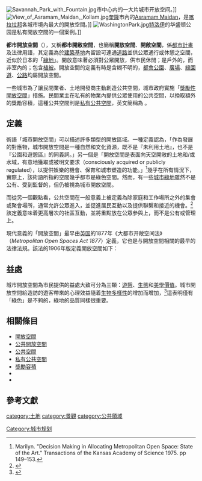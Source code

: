{{NoteTA
|G1=Urban
}}
[[File:Savannah_Park_with_Fountain.jpg|thumb]]市中心内的一大片城市开放空间。]]
[[File:View_of_Asramam_Maidan,_Kollam.jpg|thumb]][[奎隆|奎隆]]市內的[[Asramam_Maidan|Asramam Maidan]]，是[[喀拉拉邦|喀拉拉邦]]各城市境內最大的開放空間。]]
[[File:WashingtonPark.jpg|right]][[特洛伊_(纽约州)|特洛伊]]的华盛顿公园是私有開放空間的一個案例。]]

'''都市開放空間'''（{{Lang-en|urban open space}}），又稱'''都市開敞空間'''，也簡稱'''開放空間'''、'''開敞空間'''，係[[都市計畫|都市計畫]]及法律用語，其定義為於[[建築基地|建築基地]]內留設可連通[[道路|道路]]並供公眾通行或休憩之空間{{r|小百科}}，近似於日本的「[[城市綠地|綠地]]」。開放意味著必須對公眾開放，供市民休閒；是戶外的，而非室內的；包含[[植被|植被]]。開放空間的定義有時是含糊不明的{{r|建築師}}，[[都會公園|都會公園]]、[[廣場|廣場]]、[[綠園道|綠園道]]、[[公路|公路]]均屬開放空間。

一些城市為了讓民間業者、土地開發商主動創造公共空間，城市政府實施「[[獎勵性開放空間|獎勵性開放空間]]」措施。民間業主在私有的物業內提供公眾使用的公共空間，以換取額外的獎勵容積，這種公共空間則是[[私有公共空間|私有公共空間]]，英文簡稱為 {{lang|en|POPS}}。{{r|杨震}}

== 定義 ==

術語「城市開放空間」可以描述許多類型的開放區域。一種定義認為，「作為發展的對應物，城市開放空間是一種自然和文化資源，既不是『未利用土地』，也不是『公園和遊憩區』的同義詞。」另一個是「開放空間是表面向天空開敞的土地和/或水域，有意地獲取或被明文要求（consciously acquired or publicly regulated），以提供娛樂的機會、保育和城市塑造的功能。」<ref>Marilyn.  "Decision Making in Allocating Metropolitan Open Space: State of the Art."  Transactions of the Kansas Academy of Science 1975.  pp 149–153.</ref>幾乎在所有情況下，實際上，該術語所指的空間幾乎都市是綠色空間。然而，有一些[[城市綠地|城市綠地]]雖然不是公有、受到監督的，但仍被視為城市開放空間。

而從另一個觀點看，公共空間在一般意義上被定義為除家庭和工作場所之外的集會或聚會場所，通常允許公眾進入，並促進居民互動以及提供聯繫和接近的機會。<ref name="dx.doi.org">{{cite journal | last1 = Francis | first1 = Jacinta | last2 = Giles-Corti | first2 = Billie | last3 = Wood | first3 = Lisa | last4 = Knuiman | first4 = Matthew | year = 2012 | title = Creating sense of community: The role of public space | url = | journal = Journal of Environmental Psychology | volume = 32 | issue = 4| pages = 401–409 | doi = 10.1016/j.jenvp.2012.07.002 }}</ref>該定義意味着更高層次的社區互動，並將重點放在公眾參與上，而不是公有或管理上。

現代意義的「開放空間」最早由[[英国|英国]]的1877年《大都市开敞空间法》（''Metropolitan Open Spaces Act 1877''）定義，它也是与開放空間相關的最早的法律法規。該法的1906年版定義開放空間如下：

{{Cquote|“开放空间”一词意指任何其上无建筑物或者建筑覆盖率不高于二十分之一的土地，无论围合或不围合，其整体或其余部分用作园林或娱乐用途，抑或荒废和未占用

{{lang|en-gb|The expression " open space " means any land, whether inclosed or not, on which there are no buildings or of which not more than one-twentieth part is covered with buildings, and the whole or the remainder of which is laid out as a garden or is used for purposes of recreation, or lies waste and Unoccupied}}<ref>{{Cite web | url=http://www.legislation.gov.uk/ukpga/Edw7/6/25/enacted | title=Open Spaces Act 1906 | language=en-gb}}</ref>}}

== 益處 ==
城市開放空間為市民提供的益處大致可分為三類：[[遊憩|遊憩]]、[[生態|生態]]和[[美學|美學價值]]。城市開放空間給造訪的遊客帶來的心理效益隨着[[生物多樣性|生物多樣性]]的增加而增加，<ref name="fuller">{{cite journal|last1=Fuller|first1=R.A.|last2=Irvine|first2=K.N.|last3=Devine-Wright|first3=P.|last4=Warren|first4=P.H.|last5=Gaston|first5=K.J.|year=2007|title=Psychological benefits of green-space increase with biodiversity|url=|journal=Biology Letters|volume=3|issue=4|pages=390–394|doi=10.1098/rsbl.2007.0149|pmc=2390667|pmid=17504734}}</ref>這表明僅有「綠色」是不夠的，綠地的品質同樣很重要。

==相關條目==
*[[開放空間|開放空間]]
*[[公共開放空間|公共開放空間]]
*[[公共空間|公共空間]]
*[[私有公共空間|私有公共空間]]
*[[獎勵容積|獎勵容積]]
*{{link-en|環境財|Environmental good}}
*{{link-en|綠色基礎設施|Green infrastructure}}

==參考文獻==
{{Reflist|refs=
<ref name="小百科">{{cite web|title=《內需產業小百科》 - 〈Public open space〉|url=http://www.moneydj.com/z/glossary/glexp_4179.asp.htm|publisher=嘉實資訊|archiveurl=https://archive.today/20200719175758/https://www.moneydj.com/z/glossary/glexp_4179.djhtm|archivedate=2020-07-19|access-date=2015-09-02|dead-url=no}}</ref>
<ref name="建築師">{{cite journal|author=中華民國建築師雜誌社|title=〈開放空間法定架構〉|journal=《建築師》|date=1993|volume=第 19 卷|url=https://books.google.com.tw/books?id=MR1LAQAAIAAJ}}</ref>
<ref name="杨震">{{cite journal|author= 杨震、徐苗 | title =〈私人拥有的公共空间的演变与批判：纽约经验〉|journal = 《建筑学报》 |date = 2013-06-20|publisher=建筑学报杂志社|location=北京}}</ref>
}}

{{城市与区域规划}}

[[Category:城市规划|Category:城市规划]]
[[category:土地|category:土地]]
[[category:景觀|category:景觀]]
[[category:公共領域|category:公共領域]]